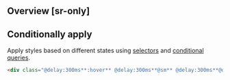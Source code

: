 ## Overview [sr-only]
<Overview/>

## Conditionally apply
Apply styles based on different states using [selectors](/guide/state-selectors) and [conditional queries](/guide/conditional-queries).
```html
<div class="@delay:300ms**:hover** @delay:300ms**@sm** @delay:300ms**@dark** @delay:300ms**@print**">…</div>
```

